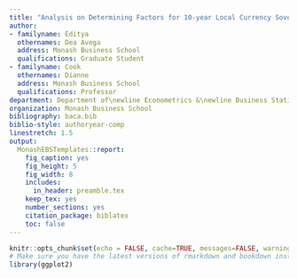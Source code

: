 ```yaml
---
title: "Analysis on Determining Factors for 10-year Local Currency Sovereign Bonds Yield with Dynamic Regression Model: Indonesia Case"
author:
- familyname: Editya
  othernames: Dea Avega
  address: Monash Business School
  qualifications: Graduate Student
- familyname: Cook
  othernames: Dianne
  address: Monash Business School
  qualifications: Professor
department: Department of\newline Econometrics &\newline Business Statistics
organization: Monash Business School
bibliography: baca.bib
biblio-style: authoryear-comp
linestretch: 1.5
output:
  MonashEBSTemplates::report:
    fig_caption: yes
    fig_height: 5
    fig_width: 8
    includes:
      in_header: preamble.tex
    keep_tex: yes
    number_sections: yes
    citation_package: biblatex
    toc: false
---
```


```r
knitr::opts_chunk$set(echo = FALSE, cache=TRUE, messages=FALSE, warning=FALSE)
# Make sure you have the latest versions of rmarkdown and bookdown installed
library(ggplot2)
```

